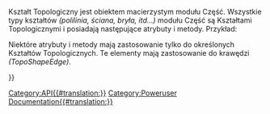 <languages/>
{{VeryImportantMessage
|''(listopad 2018 r.)'' Informacje te mogą być niekompletne i nieaktualne. Najnowsze API - patrz [https://freecad.org/api dokumentacja API generowana automatycznie].}}

Kształt Topologiczny jest obiektem macierzystym modułu Część. Wszystkie typy kształtów ''(polilinia, ściana, bryła, itd...)'' modułu Część są Kształtami Topologicznymi i posiadają następujące atrybuty i metody. Przykład:
{{Code|code=
import Part
sh = Part.makeBox(10,10,10)
print sh.Faces
for f in sh.Faces:
   print f.Edges
}}

{{APIProperty|Area|Całkowite pole powierzchni ścian figury.}}
{{APIProperty|BoundBox|Ramka otaczająca obiekt}}
{{APIProperty|CenterOfMass|Środek masy aktualnego układu. Jeżeli pole grawitacyjne jest jednorodne, jest to środek ciężkości. Współrzędne zwracane dla środka masy są wyrażone w bezwzględnym kartezjańskim układzie współrzędnych.}}
{{APIProperty|CompSolids|Wylicza kolejne figury w tym kształcie.}}
{{APIProperty|Compounds|Wylicza kolejne złożenia w tym kształcie.}}
{{APIProperty|Edges|Wylicza kolejne krawędzie w tym kształcie.}}
{{APIProperty|Faces|Wylicza kolejne ściany w tym kształcie.}}
{{APIProperty|Length|Całkowita długość krawędzi kształtu.}}
{{APIProperty|Matrix|Bieżąca transformacja obiektu jako macierz}}
{{APIProperty|Orientation|orientacja kształtu.}}
{{APIProperty|Placement|Bieżąca transformacja obiektu jako umiejscowienie}}
{{APIProperty|ShapeType|Typ kształtu.}}
{{APIProperty|Shells|Wyświetla listę następnych kształtów w tym kształcie.}}
{{APIProperty|Solids|Lista następnych kształtów w tym kształcie.}}
{{APIProperty|Vertexes|Lista wierzchołków w tym kształcie.}}
{{APIProperty|Volume|Całkowita objętość brył tego kształtu.}}
{{APIProperty|Wires|Lista polilinii w tym kształcie.}}
{{APIFunction|approximate| |Dokonuje aproksymacji krzywej złożonej z tej polilinii|obiekt BSplineCurve}}
{{APIFunction|check| |Sprawdza kształt i zgłasza błędy w strukturze kształtu. Jest to bardziej szczegółowe sprawdzenie jak w isValid().| }}
{{APIFunction|common|TopoShape|Przecięcie tego i danego kształtu topologicznego.|kształt topologiczny}}
{{APIFunction|complement| |Oblicza dopełnienie orientacji tego kształtu, tzn. odwraca wewnętrzny/zewnętrzny status granic tego kształtu..|kształt topologiczny}}
{{APIFunction|copy| |Creates a copy of this shape|kształt topologiczny}}
{{APIFunction|cut|TopoShape|Różnica pomiędzy obecnym a danym kształtem topologicznym.|kształt topologiczny}}
{{APIFunction|distToShape| TopoShape |Oblicza minimalną odległość pomiędzy obecnym i podanym kształtem topologicznym..|float<minimalny dystans>,list<najbliższe punkty>,list<najbliższe kształty podrzędne i parametry> }}
{{APIFunction|exportBrep| string |Eksportuje zawartość obecnego kształtu do pliku BREP. BREP jest natywnym formatem CasCade.| }}
{{APIFunction|exportIges| string |Eksportuje zawartość kształtu do pliku w formacie IGES.| }}
{{APIFunction|exportStep| string |Eksportuje zawartość kształtu do pliku w formacie STEP.| }}
{{APIFunction|exportStl| string |Eksportuje zawartość kształtu do pliku w formacie STL siatka.| }}
{{APIFunction|extrude|Vector|Wyciąga kształt wzdłuż kierunku.|kształt topologiczny}}
{{APIFunction|fuse|TopoShape|Połączenie obecnego i danego kształtu topologicznego.|kształt topologiczny}}
{{APIFunction|getAllDerivedFrom| |Zwraca wszystkie pochodne tego typu obiektu|lista}}
{{APIFunction|hashCode| |Wartość ta jest obliczana na podstawie wartości bazowego odniesienia kształtu i lokalizacji. Orientacja nie jest brana pod uwagę..|string}}
{{APIFunction|isClosed| |Sprawdza czy kształt ma formę zamkniętą.|boolean}}
{{APIFunction|isDerivedFrom|string|Zwraca wartość {{true/pl}}, jeśli podany typ jest ojcem.|boolean}}
{{APIFunction|isEqual|TopoShape|Zwraca wartość {{true/pl}}, jeśli oba kształty korzystają z tego samego kształtu topologicznego, mają to samo położenie i mają tę samą orientację.|boolean}}
{{APIFunction|isInside|Vector,float,Boolean|Sprawdza, czy punkt znajduje się wewnątrz bryły o określonej tolerancji. Jeśli trzeci parametr jest {{true/pl}}, punkt na powierzchni jest uważany za wewnętrzny.|boolean}}
{{APIFunction|isNull| |Sprawdza, czy kształt jest istniejący.|boolean}}
{{APIFunction|isPartner|TopoShape|Zwraca wartość {{true/pl}}, jeśli oba kształty mają ten sam kształt topologiczny, ale mogą mieć inne położenie i orientację.|boolean}}
{{APIFunction|isSame|TopoShape|Sprawdza czy oba kształty mają tę samą geometrię, zwraca wartość true jeśli oba kształty mają ten sam kształt topologiczny, mają to samo położenie, ale mogą mieć różną orientację.|boolean}}
{{APIFunction|isValid| |Sprawdza, czy kształt jest poprawny, tzn. czy istnieje, czy nie jest pusty lub uszkodzony.|boolean}}
{{APIFunction|makeFillet|float,TopoShape|Zwraca nowy obiekt oparty na kształcie topologicznym, ale z zaokrągleniem o promieniu "float" zastosowanym do każdej krawędzi.|kształt topologiczny}}
{{APIFunction|makeHomogenousWires|wire|Sprawia, że obecna i dany polilinia są jednorodne i mają taką samą liczbę krawędzi|polilinia}}
{{APIFunction|makeOffset|float|Przesuwa kształt o zadaną wartość.|kształt topologiczny}}
{{APIFunction|makePipe|wire|Wykonuje rurę przez przeciąganie po polilinii.|kształt topologiczny}}
{{APIFunction|makePipeShell|wire|Tworzy przeciągnięcie zdefiniowane przez profile wzdłuż polilinii.|kształt topologiczny}}
{{APIFunction|makeShapeFromMesh|mesh|Tworzy kształt złożony z danych siatki. Uwaga: Powinno być używane tylko dla raczej małych oczek.|kształt topologiczny}}
{{APIFunction|makeThickness|list,float,float|Bryłę wydrążoną buduje się z bryły wejściowej i zbioru ścian tej bryły, które mają zostać usunięte. Pozostałe ściany bryły stają się ścianami wydrążonej bryły, a ich grubość jest określana w czasie konstrukcji. Przekazywane argumenty to lista ścian, które mają zostać pominięte, grubość ścian oraz wartość tolerancji.|kształt topologiczny}}
{{APIFunction|nullify| |Niszczy referencję do kształtu przechowywaną w tym kształcie. W wyniku tego kształt ten staje się pusty.|}}
{{APIFunction|project|TopoShape|Rzutuj kształt na ten kształt.|kształt topologiczny}}
{{APIFunction|read|string|Wczytuje plik typu IGES, STEP lub BREP.|kształt topologiczny}}
{{APIFunction|reverse| |Odwraca orientację tego kształtu.| }}
{{APIFunction|revolve|Vector, Vector, float|Obraca kształt wokół osi o zadany stopień. ex: Part.revolve(Vector(0,0,0),Vector(0,0,1),360) obraca kształt wokół osi Z o 360 stopni.|kształt topologiczny}}
{{APIFunction|rotate|Vector<position>, Vector<direction>, float<angle>|Obraca ten kształt o wartość kąta w stopniach wokół osi określonej przez położenie i kierunek. np: Shp.rotate(Vector(0,0,0),Vector(0,0,1),180) obróć kształt wokół osi Z o 180 stopni.| }}
{{APIFunction|scale|float<factor>, [Vector<centre>]|Równomiernie skaluje ten kształt o współczynnik. Opcjonalnie określ środek transformacji skalującej.| }}
{{APIFunction|section|TopoShape|Przekrój tego z danym kształtem topologicznym.|kształt topologiczny}}
{{APIFunction|sewShape| |Zszywa kształt, jeśli występuje szczelina.| }}
{{APIFunction|tessellate|float|Tesseluje kształt i zwraca listę wierzchołków i indeksów ścian. Podana wartość "float" jest tolerancją.|lista}}
{{APIFunction|toNurbs| |Konwersja kompletnej geometrii kształtu na geometrię NURBS. Na przykład, wszystkie krzywe podpierające krawędzie kształtu bazowego są konwertowane na krzywe złożone, a wszystkie powierzchnie podpierające jego ściany są konwertowane na powierzchnie krzywych złożonych.|krzywa NURBS}}
{{APIFunction|transformGeometry|matrix|Stosuje transformację geometryczną na kopii kształtu. Zastosowana transformacja jest zdefiniowana jako macierz 4x4. Podstawowa geometria poniższych kształtów może zmienić się w krzywą, która obsługuje krawędź kształtu, lub powierzchnię, która obsługuje powierzchnię kształtu. Na przykład, okrąg może zostać przekształcony w elipsę podczas stosowania transformacji powinowactwa. Może się również zdarzyć, że okrąg zostanie wtedy przedstawiony jako krzywa złożona. Przekształcenie jest stosowane do wszystkich krzywych, które obsługują krawędzie kształtu oraz do wszystkich powierzchni, które obsługują ściany kształtu. Uwaga: Jeżeli chcesz przekształcić kształt bez zmiany jego geometrii, użyj metod translate lub rotate.|kształt topologiczny}}
{{APIFunction|transformShape|matrix|Stosuje transformację na kształcie bez zmiany geometrii bazowej.| }}
{{APIFunction|translate|Vector|Stosuje przesunięcie do aktualnego położenia tego kształtu.| }}
{{APIFunction|writeInventor| |Zapisuje siatkę w formacie OpenInventor do łańcucha znaków.|string}}

Niektóre atrybuty i metody mają zastosowanie tylko do określonych Kształtów Topologicznych. Te elementy mają zastosowanie do krawędzi ''(TopoShapeEdge)''.  


{{APIProperty|FirstParameter|Wartość parametru na jednym końcu Krawędzi. Niekoniecznie na Vertex[0]. [http://en.wikipedia.org/wiki/Parametric_equations Patrz równania parametryczne]}}
{{APIProperty|LastParameter|Wartość parametru na drugin końcu Krawędzi. Niekoniecznie na  Vertex[1].}}
{{APIFunction|getParameterByLength|Float|Mapuje przedział [0,Długość] na przedział [FirstParameter,LastParameter]|Float }}
{{APIFunction|valueAt|Float|Zwraca wektor 3D odpowiadający parametrowi value.|Vector}}
{{APIFunction|parameterAt|Vertex,[Face]|Zwraca wartość parametru odpowiadającą wierzchołkowi ''(3D point)''.|Float}}
{{APIFunction|tangentAt|Float|Zwraca wektor kierunku stycznej do krawędzi przy wartości parametru ''(jeśli istnieje)''.|Vector}}
{{APIFunction|normalAt|Float|Zwraca wektor kierunku normalnej do krawędzi na wartość parametru ''(jeśli istnieje jednoznacznie)''.|Vector}}
{{APIFunction|curvatureAt|Float|Zwraca krzywiznę krawędzi przy parametrze value.|Float}}
{{APIFunction|centerOfCurvatureAt|Float|Zwraca środek (punkt 3D) okręgu oscylującego przy parametrze value.|Vector}}


{{Userdocnavi{{#translation:}}}}
[[Category:API{{#translation:}}]]
[[Category:Poweruser Documentation{{#translation:}}]]
{{clear}}